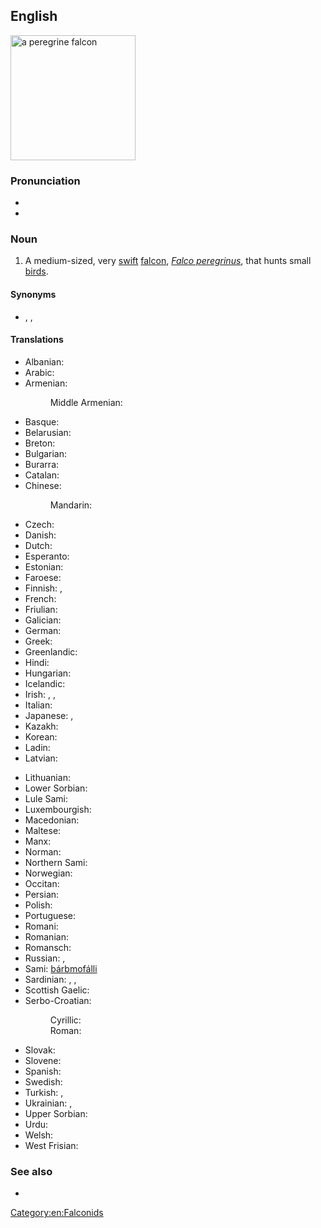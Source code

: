 {{also|peregrine-falcon}}
==English==
[[Image:Falco peregrinus - 01.jpg|thumb|right|200px|a '''peregrine falcon''']]
{{wikipedia}}

===Pronunciation===
* {{IPA|/ˈpɛɹəɡɹɪnˈfælkən/|lang=en}}
* {{audio|en-us-peregrine falcon.ogg|Audio (US)|lang=en}}

===Noun===
{{en-noun}}

# A medium-sized, very [[swift]] [[falcon]], ''[[Falco peregrinus]]'', that hunts small [[bird]]s.

====Synonyms====
* {{sense|Falco peregrinus}} {{l|en|duck hawk}}, {{l|en|peregrine}}, {{l|en|peregrine hawk}}

====Translations====
{{trans-top|''Falco peregrinus''}}
* Albanian: {{t|sq|petriti}}
* Arabic: {{t|ar|شَاهِين}}
* Armenian: {{t|hy|իսկական բազե}}
*: Middle Armenian: {{t|axm|շահէն}}
* Basque: {{t|eu|belatz handi}}
* Belarusian: {{t|be|сапса́н|m}}
* Breton: {{t|br|falc’hun kantreat}}
* Bulgarian: {{t|bg|со́кол ски́тник|m}}
* Burarra: {{t|bvr|del}}
* Catalan: {{t|ca|falcó pelegrí|m}}
* Chinese:
*: Mandarin: {{t|cmn|游隼|tr=yóusǔn|sc=Hani}}
* Czech: {{t|cs|sokol stěhovavý|m}}
* Danish: {{t+|da|vandrefalk|c}}
* Dutch: {{t+|nl|slechtvalk|m}}
* Esperanto: {{t|eo|falko}}
* Estonian: {{t|et|rabapistrik}}
* Faroese: {{t|fo|ferðafalkur}}
* Finnish: {{t+|fi|muuttohaukka}}, {{t+|fi|jalohaukka}}
* French: {{t+|fr|faucon pèlerin|m}}
* Friulian: {{t|fur|falcon}}
* Galician: {{t|gl|falcón peregrino}}
* German: {{t+|de|Wanderfalke|m}}
* Greek: {{t+|el|πετρίτης|m}}
* Greenlandic: {{t|kl|kiinaaleeraq}}
* Hindi: {{t|hi|शाहीन|tr=šāhīn}}
* Hungarian: {{t+|hu|vándorsólyom}}
* Icelandic: {{t+|is|förufálki}}
* Irish: {{t+|ga|fabhcún gorm|m}}, {{t|ga|seabhac gorm|m}}, {{t|ga|seabhac seilge|m}}
* Italian: {{t|it|falco pellegrino|m}}
* Japanese: {{t+|ja|隼|tr=hayabusa}}, {{t+|ja|ハヤブサ|tr=hayabusa}}
* Kazakh: {{t|kk|лашын|sc=Cyrl}}
* Korean: {{t+|ko|매}}
* Ladin: {{t|lld|falcon}}
* Latvian: {{t|lv|lielais piekūns}}
{{trans-mid}}
* Lithuanian: {{t|lt|sakalas keleivis}}
* Lower Sorbian: {{t|dsb|sokoł}}
* Lule Sami: {{t|smj|unnep rievsakhábak}}
* Luxembourgish: {{t|lb|Spuervull|m}}
* Macedonian: {{t|mk|сив со́кол|m}}
* Maltese: {{t|mt|bies}}
* Manx: {{t|gv|shirragh y ree|m}}
* Norman: {{t|nrf|êcouffl'ye|m}}
* Northern Sami: {{t|se|bárbmofálli}}
* Norwegian: {{t+|no|vandrefalk}}
* Occitan: {{t|oc|moisset pelegrin|m}}
* Persian: {{t+|fa|شاهین|tr=šâhin}}
* Polish: {{t|pl|sokół wędrowny|m}}
* Portuguese: {{t|pt|falcão peregrino|m}}
* Romani: {{t|rom|falkono|m}}
* Romanian: {{t|ro|șoim călător}}
* Romansch: {{t|rm|falcun pelegrin|m}}
* Russian: {{t+|ru|сапса́н|m}}, {{t|ru|настоя́щий со́кол|m}}
* Sami: [[bárbmofálli]]
* Sardinian: {{t|sc|àcchili piscadrixi}}, {{t|sc|tilibriu}}, {{t|sc|astori perdighinu}}
* Scottish Gaelic: {{t|gd|seabhag-ghorm|f}}
* Serbo-Croatian:
*: Cyrillic: {{t|sh|сиви соко|m|sc=Cyrl}}
*: Roman: {{t+|sh|sivi soko|m}}
* Slovak: {{t+|sk|sokol sťahovavý|m}}
* Slovene: {{t+|sl|sokol selec|m}}
* Spanish: {{t|es|halcón peregrino|m}}
* Swedish: {{t+|sv|pilgrimsfalk}}
* Turkish: {{t+|tr|doğan}}, {{t+|tr|gökdoğan}}
* Ukrainian: {{t|uk|сапса́н|m}}, {{t|uk|со́кіл|m}}
* Upper Sorbian: {{t|hsb|sokoł}}
* Urdu: {{t|ur|شاہین|tr=šāhīn}}
* Welsh: {{t|cy|hebog tramor}}
* West Frisian: {{t|fy|noardske falk}}
{{trans-bottom}}

===See also===
* {{l|en|Appendix:List of sequence animal genomes/October 2014}}

[[Category:en:Falconids]]